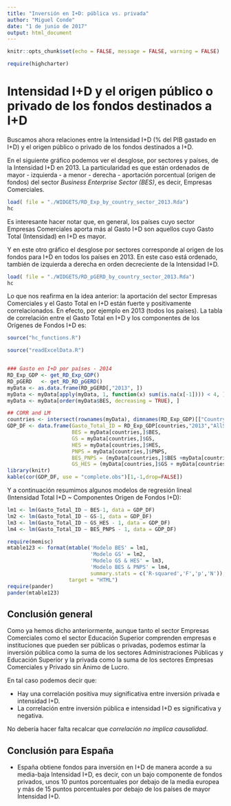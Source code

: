 ```yaml
---
title: "Inversión en I+D: pública vs. privada"
author: "Miguel Conde"
date: "1 de junio de 2017"
output: html_document
---
```

```r
knitr::opts_chunk$set(echo = FALSE, message = FALSE, warning = FALSE)
```

```r
require(highcharter)
```


# Intensidad I+D y el origen público o privado de los fondos destinados a I+D

Buscamos ahora relaciones entre la Intensidad I+D (% del PIB gastado en I+D) y el origen público o privado de los fondos destinados a I+D.

En el siguiente gráfico podemos ver el desglose, por sectores y países, de la Intensidad I+D en 2013. La particularidad es que están ordenados de mayor - izquierda - a menor - derecha - aportación porcentual (origen de fondos) del sector *Business Enterprise Sector (BES)*, es decir, Empresas Comerciales.

```r
load( file = "./WIDGETS/RD_Exp_by_country_sector_2013.Rda")
hc
```
Es interesante hacer notar que, en general, los países cuyo sector Empresas Comerciales aporta más al Gasto I+D son aquellos cuyo Gasto Total (Intensidad) en I+D es mayor.


Y en este otro gráfico el desglose por sectores corresponde al origen de los fondos para I+D en todos los países en 2013. En este caso está ordenado, también de izquierda a derecha en orden decreciente de la Intensidad I+D.

```r
load( file = "./WIDGETS/RD_pGERD_by_country_sector_2013.Rda")
hc
```
Lo que nos reafirma en la idea anterior: la aportación del sector Empresas Comerciales y el Gasto Total en I+D están fuerte y positivamente correlacionados. En efecto, por ejemplo en 2013 (todos los países). La tabla de correlación entre el Gasto Total en I+D y los componentes de los Orígenes de Fondos I+D es:

```r
source("hc_functions.R")

source("readExcelData.R")


### Gasto en I+D por países - 2014
RD_Exp_GDP <- get_RD_Exp_GDP()
RD_pGERD   <- get_RD_RD_pGERD()
myData <- as.data.frame(RD_pGERD[,"2013", ])
myData <- myData[apply(myData, 1, function(x) sum(is.na(x[-1]))) < 4, ]
myData <- myData[order(myData$BES, decreasing = TRUE), ]

## CORR and LM
countries <- intersect(rownames(myData), dimnames(RD_Exp_GDP)[["Country"]])
GDP_DF <- data.frame(Gasto_Total_ID = RD_Exp_GDP[countries,"2013","AllS"], 
                     BES = myData[countries,]$BES,
                     GS = myData[countries,]$GS, 
                     HES = myData[countries,]$HES, 
                     PNPS = myData[countries,]$PNPS,
                     BES_PNPS = (myData[countries,]$BES +myData[countries,]$PNPS),
                     GS_HES = (myData[countries,]$GS + myData[countries,]$HES))
library(knitr)
kable(cor(GDP_DF, use = "complete.obs")[1,-1,drop=FALSE])
```

Y a continuación resumimos algunos modelos de regresión lineal (Intensidad Total I+D ~ Componentes Origen de Fondos I+D):
```r
lm1 <- lm(Gasto_Total_ID ~ BES-1, data = GDP_DF)
lm2 <- lm(Gasto_Total_ID ~ GS-1, data = GDP_DF)
lm3 <- lm(Gasto_Total_ID ~ GS_HES - 1, data = GDP_DF)
lm4 <- lm(Gasto_Total_ID ~ BES_PNPS - 1, data = GDP_DF)

require(memisc)
mtable123 <- format(mtable('Modelo BES' = lm1,
                           'Modelo GS' = lm2,
                           'Modelo GS & HES' = lm3,
                           'Modelo BES & PNPS' = lm4,
                           summary.stats = c('R-squared','F','p','N')),
                    target = "HTML")
require(pander)
pander(mtable123)
```

## Conclusión general
Como ya hemos dicho anteriormente, aunque tanto el sector Empresas Comerciales como el sector Educación Superior comprenden empresas e instituciones que pueden ser públicas o privadas, podemos estimar la inversión pública como la suma de los sectores Administraciones Públicas y Educación Superior y la privada como la suma de los sectores Empresas Comerciales y Privado sin Ánimo de Lucro. 

En tal caso podemos decir que:

* Hay una correlación positiva muy significativa entre inversión privada e intensidad I+D.
* La correlación entre inversión pública e intensidad I+D es significativa y negativa.

No debería hacer falta recalcar que *correlación no implica causalidad*.

## Conclusión para España

* España obtiene fondos para inversión en I+D de manera acorde a su media-baja Intensidad I+D, es decir, con un bajo componente de fondos privados, unos 10 puntos porcentuales por debajo de la media europea y más de 15 puntos porcentuales por debajo de los países de mayor Intensidad I+D.